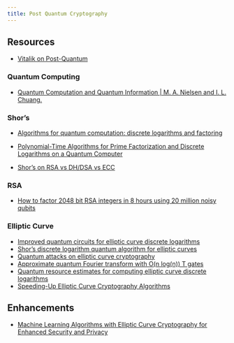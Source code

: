 ```yaml
---
title: Post Quantum Cryptography
---
```


## Resources

- [Vitalik on Post-Quantum](https://ethresear.ch/t/how-to-hard-fork-to-save-most-users-funds-in-a-quantum-emergency/18901)

### Quantum Computing

- [Quantum Computation and Quantum Information | M. A. Nielsen and I. L. Chuang.](https://profmcruz.files.wordpress.com/2017/08/quantum-computation-and-quantum-information-nielsen-chuang.pdf)

### Shor's 

- [Algorithms for quantum computation: discrete logarithms and factoring](https://ieeexplore.ieee.org/document/365700)
- [Polynomial-Time Algorithms for Prime Factorization and Discrete Logarithms on a Quantum Computer](https://arxiv.org/pdf/quant-ph/9508027)

- [Shor's on RSA vs DH/DSA vs ECC](https://research.kudelskisecurity.com/2021/08/24/quantum-attack-resource-estimate-using-shors-algorithm-to-break-rsa-vs-dh-dsa-vs-ecc/)

### RSA

- [How to factor 2048 bit RSA integers in 8 hours using 20 million noisy qubits](https://arxiv.org/pdf/1905.09749)

### Elliptic Curve

- [Improved quantum circuits for elliptic curve discrete logarithms](https://arxiv.org/pdf/2001.09580)
- [Shor’s discrete logarithm quantum algorithm for elliptic curves](https://arxiv.org/pdf/quant-ph/0301141)
- [Quantum attacks on elliptic curve cryptography](https://www.cs.umd.edu/~amchilds/teaching/w08/l03.pdf)
- [Approximate quantum Fourier transform with O(n log(n)) T gates](https://www.nature.com/articles/s41534-020-0257-5)
- [Quantum resource estimates for computing elliptic curve discrete logarithms](https://www.microsoft.com/en-us/research/publication/quantum-resource-estimates-computing-elliptic-curve-discrete-logarithms/)
- [Speeding-Up Elliptic Curve Cryptography Algorithms](https://eprint.iacr.org/2022/1458)

## Enhancements

- [Machine Learning Algorithms with Elliptic Curve Cryptography for Enhanced Security and Privacy](https://papers.ssrn.com/sol3/papers.cfm?abstract_id=4752859)